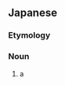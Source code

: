 ==Japanese==
{{DEFAULTSORT:てばすずめだい'}}
{{ja-kanjitab|で|は|k2=ば|すずめ|たい|k4=だい|r=y|yomi=k}}
{{wikipedia|lang=ja|デバスズメダイ}}

===Etymology===
{{compound|ja|出歯|雀鯛|tr1=deba|t1=[[protruding]] [[tooth]]|tr2=suzumedai|t2={{w|Chromis notata|pearl-spot chromis}}}}

===Noun===
{{ja-noun|でば すずめだい|デバ スズメダイ}}

# a {{w|Chromis viridis|green chromis}}

{{topics|ja|Fish}}